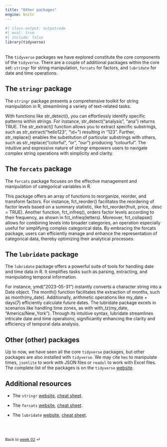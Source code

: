 ```yaml
---
title: "Other packages"
engine: knitr
---
```


```r
#| class-output: outputcode
#| eval: true
#| include: false
library(tidyverse)
```

<br>
The `tidyverse` packages we have explored constitute the core components of the `tidyverse`. There are a couple of additional packages within the core set: `stringr` for string manipulation, `forcats` for factors, and `lubridate` for date and time operations.

## The `stringr` package

The `stringr` package presents a comprehensive toolkit for string manipulation in R, streamlining a variety of text-related tasks.


With functions like str_detect(), you can effortlessly identify specific patterns within strings. For instance, str_detect("analysis", "ana") returns TRUE. The str_extract() function allows you to extract specific substrings, such as str_extract("hello123", "\\d+") resulting in "123". Further, str_replace() enables the substitution of particular substrings with others, such as str_replace("colorful", "or", "our") producing "colourful". The intuitive and expressive nature of stringr empowers users to navigate complex string operations with simplicity and clarity.

## The `forcats` package

The `forcats` package focuses on the effective management and manipulation of categorical variables in R.

This package offers an array of functions to reorganize, reorder, and transform factors. For instance, fct_reorder() facilitates the reordering of factor levels based on a summary statistic, like fct_reorder(fruit, price, .desc = TRUE). Another function, fct_infreq(), orders factor levels according to their frequency, as shown in fct_infreq(letters). Moreover, fct_collapse() allows for combining levels into broader categories, an operation especially useful for simplifying complex categorical data. By embracing the forcats package, users can efficiently manage and enhance the representation of categorical data, thereby optimizing their analytical processes.

## The `lubridate` package

The `lubridate` package offers a powerful suite of tools for handling date and time data in R. It simplifies tasks such as parsing, extracting, and manipulating temporal information.

For instance, ymd("2023-05-31") instantly converts a character string into a Date object. The month() function facilitates the extraction of months, such as month(my_date). Additionally, arithmetic operations like my_date + days(7) efficiently calculate future dates. The lubridate package excels in scenarios like handling time zones, as with with_tz(my_date, "America/New_York"). Through its intuitive syntax, lubridate streamlines intricate date and time operations, significantly enhancing the clarity and efficiency of temporal data analysis.

## Other (other) packages

Up to now, we have seen all the core `tidyverse` packages, but other packages are also installed with `tidyverse`. We may cite `hms` to manipulate times, `jsonlite` to work with JSON files or `readxl` to work with Excel files. The complete list of the packages is on the `tidyverse` [website](https://tidyverse.tidyverse.org).

## Additional resources

* The `stringr` [website](https://stringr.tidyverse.org), [cheat sheet](https://raw.githubusercontent.com/rstudio/cheatsheets/main/strings.pdf).

* The `forcats` [website](https://forcats.tidyverse.org), [cheat sheet](https://raw.githubusercontent.com/rstudio/cheatsheets/main/factors.pdf).

* The `lubridate` [website](https://lubridate.tidyverse.org), [cheat sheet](https://raw.githubusercontent.com/rstudio/cheatsheets/main/lubridate.pdf).

<br><br>

::: {style="font-size: 0.875em;"}
Back to [week 02](/weeks/week-2.qmd) ⏎
:::